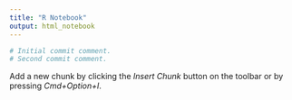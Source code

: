 ```yaml
---
title: "R Notebook"
output: html_notebook
---
```


```r
# Initial commit comment.
# Second commit comment.
```

Add a new chunk by clicking the *Insert Chunk* button on the toolbar or by pressing *Cmd+Option+I*.